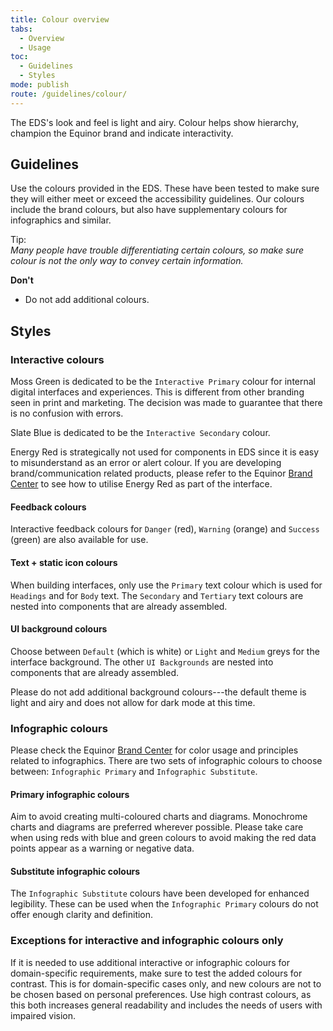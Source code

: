 ```yaml
---
title: Colour overview
tabs:
  - Overview
  - Usage
toc:
  - Guidelines
  - Styles
mode: publish
route: /guidelines/colour/
---
```


The EDS's look and feel is light and airy. Colour helps show hierarchy, champion the Equinor brand and indicate interactivity.

<!--One to two sentences as an introduction to the component-->

## Guidelines

<!--List how to use it, sizes, widths, grid interactions, color allowances -->

Use the colours provided in the EDS. These have been tested to make sure they will either meet or exceed the accessibility guidelines. Our colours include the brand colours, but also have supplementary colours for infographics and similar.

Tip:  
_Many people have trouble differentiating certain colours, so make sure colour is not the only way to convey certain information._

**Don't**

<!--Bullet point list if needed -->

- Do not add additional colours.

## Styles

<!--One ### heading per frame in Figma, explaining each component in that frame. One 'content' section per variation if needed -->

### Interactive colours

Moss Green is dedicated to be the `Interactive Primary` colour for internal digital interfaces and experiences.
This is different from other branding seen in print and marketing. The decision was made to guarantee that there is no confusion with errors.

Slate Blue is dedicated to be the `Interactive Secondary` colour.

Energy Red is strategically not used for components in EDS since it is easy to misunderstand as an error or alert colour. If you are developing brand/communication related products, please refer to the Equinor [Brand Center](https://communicationtoolbox.equinor.com/brandcenter/en/equinorbc/component/default/98 'Brand Center Toolbox Guidelines') to see how to utilise Energy Red as part of the interface.

<FigmaImage
  url="https://www.figma.com/file/0TbIXrrObWj80Cf7KucKYFL0/Design-Tokens?node-id=330%3A79"
  alt="Figma design for interactive green"
/>
<FigmaImage
  url="https://www.figma.com/file/0TbIXrrObWj80Cf7KucKYFL0/Design-Tokens?node-id=330%3A143"
  alt="Figma design for interactive blue"
/>
<FigmaImage
  url="https://www.figma.com/file/0TbIXrrObWj80Cf7KucKYFL0/Design-Tokens?node-id=330%3A2"
  alt="Figma design for interactive blue and grey"
/>

#### Feedback colours

Interactive feedback colours for `Danger` (red), `Warning` (orange) and `Success` (green) are also available for use.

<FigmaImage
  url="https://www.figma.com/file/0TbIXrrObWj80Cf7KucKYFL0/Design-Tokens?node-id=330%3A145"
  alt="Figma design for feedback red"
/>
<FigmaImage
  url="https://www.figma.com/file/0TbIXrrObWj80Cf7KucKYFL0/Design-Tokens?node-id=330%3A467"
  alt="Figma design for feedback orange warning"
/>
<FigmaImage
  url="https://www.figma.com/file/0TbIXrrObWj80Cf7KucKYFL0/Design-Tokens?node-id=330%3A558"
  alt="Figma design for success colours"
/>

#### Text + static icon colours

When building interfaces, only use the `Primary` text colour which is used for `Headings` and for `Body` text. The `Secondary` and `Tertiary` text colours are nested into components that are already assembled.

<FigmaImage
  url="https://www.figma.com/file/0TbIXrrObWj80Cf7KucKYFL0/Design-Tokens?node-id=291%3A16"
  alt="Figma design for primary colurs"
/>

#### UI background colours

Choose between `Default` (which is white) or `Light` and `Medium` greys for the interface background.
The other `UI Backgrounds` are nested into components that are already assembled.

Please do not add additional background colours---the default theme is light and airy and does not allow for dark mode at this time.

<FigmaImage
  url="https://www.figma.com/file/0TbIXrrObWj80Cf7KucKYFL0/Design-Tokens?node-id=291%3A228"
  alt="Figma design for ui background colurs"
/>

### Infographic colours

Please check the Equinor [Brand Center](https://communicationtoolbox.equinor.com/brandcenter/en/equinorbc/component/default/104 'Brand Center Toolbox Guidelines') for color usage and principles related to infographics. There are two sets of infographic colours to choose between: `Infographic Primary` and `Infographic Substitute`.

#### Primary infographic colours

Aim to avoid creating multi-coloured charts and diagrams. Monochrome charts and diagrams are preferred wherever possible. Please take care when using reds with blue and green colours to avoid making the red data points appear as a warning or negative data.

<FigmaImage
  url="https://www.figma.com/file/0TbIXrrObWj80Cf7KucKYFL0/Design-Tokens?node-id=335%3A8"
  alt="Figma design for primary infographic colours"
/>

#### Substitute infographic colours

The `Infographic Substitute` colours have been developed for enhanced legibility. These can be used when the `Infographic Primary` colours do not offer enough clarity and definition.

<FigmaImage
  url="https://www.figma.com/file/0TbIXrrObWj80Cf7KucKYFL0/Design-Tokens?node-id=330%3A216"
  alt="Figma design for substitute infographic colours"
/>

### Exceptions for interactive and infographic colours only

If it is needed to use additional interactive or infographic colours for domain-specific requirements, make sure to test the added colours for contrast. This is for domain-specific cases only, and new colours are not to be chosen based on personal preferences. Use high contrast colours, as this both increases general readability and includes the needs of users with impaired vision.
